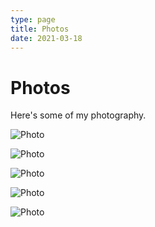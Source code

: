 ```yaml
---
type: page
title: Photos
date: 2021-03-18
---
```


# Photos

Here's some of my photography.


<Image
  src="/images/Screenshot from 2023-04-07 17-16-38.png"
  alt="Photo"
  width={330}
  HEIGHT={165}
  priority
  className="next-image"
/>


<Image
  src="/images/Screenshot_2022_1103_180507.png"
  alt="Photo"
  width={229}
  HEIGHT={436}
  priority
  className="next-image"
/>

<Image
  src="/images/IMG_20230202_233254.jpg"
  alt="Photo"
  width={469}
  HEIGHT={463}
  priority
  className="next-image"
/>

<Image
  src="/images/IMG_20200916_170132.jpg"
  alt="Photo"
  width={488}
  HEIGHT={227}
  priority
  className="next-image"
/>

<Image
  src="/images/IMG_20170914_152046866.jpg"
  alt="Photo"
  width={302}
  HEIGHT={237}
  priority
  className="next-image"
/>
